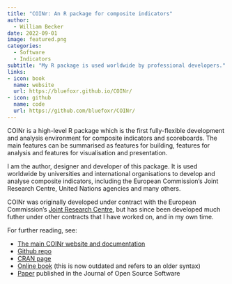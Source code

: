 ```yaml
---
title: "COINr: An R package for composite indicators"
author:
  - William Becker
date: 2022-09-01
image: featured.png
categories:
  - Software
  - Indicators
subtitle: "My R package is used worldwide by professional developers."
links:
- icon: book
  name: website
  url: https://bluefoxr.github.io/COINr/
- icon: github
  name: code
  url: https://github.com/bluefoxr/COINr/
---
```


COINr is a high-level R package which is the first fully-flexible development and analysis environment for composite indicators and scoreboards. The main features can be summarised as features for building, features for analysis and features for visualisation and presentation.

I am the author, designer and developer of this package. It is used worldwide by universities and international organisations to develop and analyse composite indicators, including the European Commission's Joint Research Centre, United Nations agencies and many others.

COINr was originally developed under contract with the European Commission's [Joint Research Centre](https://joint-research-centre.ec.europa.eu/index_en), but has since been developed much futher under other contracts that I have worked on, and in my own time.

For further reading, see:

* [The main COINr website and documentation](https://bluefoxr.github.io/COINr/)
* [Github repo](https://github.com/bluefoxr/COINr/)
* [CRAN page](https://cran.r-project.org/package=COINr)
* [Online book](https://bluefoxr.github.io/COINrDoc/) (this is now outdated and refers to an older syntax)
* [Paper](https://doi.org/10.21105/joss.04567) published in the Journal of Open Source Software
